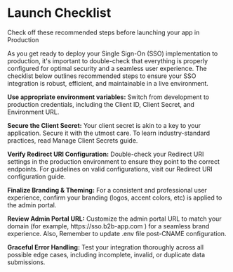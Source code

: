 
# Launch Checklist
<Subtitle>Check off these recommended steps before launching your app in Production</Subtitle>

As you get ready to deploy your Single Sign-On (SSO) implementation to production, it's important to double-check that everything is properly configured for optimal security and a seamless user experience. The checklist below outlines recommended steps to ensure your SSO integration is robust, efficient, and maintainable in a live environment.

<LabeledCheckbox id="1"> **Use appropriate environment variables:** </LabeledCheckbox> Switch from development to production credentials, including the Client ID, Client Secret, and Environment URL.

<LabeledCheckbox id="2"> **Secure the Client Secret:** </LabeledCheckbox> Your client secret is akin to a key to your application. Secure it with the utmost care. To learn industry-standard practices, read Manage Client Secrets guide.

<LabeledCheckbox id="3"> **Verify Redirect URI Configuration:** </LabeledCheckbox> Double-check your Redirect URI settings in the production environment to ensure they point to the correct endpoints. For guidelines on valid configurations, visit our Redirect URI configuration guide.

<LabeledCheckbox id="4"> **Finalize Branding & Theming:** </LabeledCheckbox> For a consistent and professional user experience, confirm your branding (logos, accent colors, etc) is applied to the admin portal.


<LabeledCheckbox id="5"> **Review Admin Portal URL:** </LabeledCheckbox> Customize the admin portal URL to match your domain (for example, <SimpleCode>https:<nolink />//sso.b2b-app.com </SimpleCode>) for a seamless brand experience. Also, Remember to update <SimpleCode>.env</SimpleCode> file post-CNAME configuration.

<LabeledCheckbox id="6"> **Graceful Error Handling:** </LabeledCheckbox> Test your integration thoroughly across all possible edge cases, including incomplete, invalid, or duplicate data submissions.

